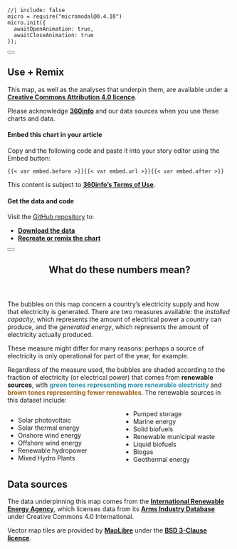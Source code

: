 <!-- initialise miromodal.js -->

```ojs
//| include: false
micro = require("micromodal@0.4.10")
micro.init({
  awaitOpenAnimation: true,
  awaitCloseAnimation: true
});
```

::::::: {#modal-useremix .modal .micromodal-slide aria-hidden="true"}
:::::: {.modal__overlay tabindex="-1" data-micromodal-close="true"}
::::: {.modal__container role="dialog" aria-modal="true" aria-labelledby="modal-useremix-title"}

<button class="modal__close" aria-label="Close modal" data-micromodal-close></button>

:::: {#modal-useremix-content}
## Use + Remix

This map, as well as the analyses that underpin them, are available under a [**Creative Commons Attribution 4.0 licence**](https://creativecommons.org/licenses/by/4.0).

Please acknowledge [**360info**](https://360info.org) and our data sources when you use these charts and data.

#### Embed this chart in your article

Copy and the following code and paste it into your story editor using the <i class="bi bi-code-square"></i> Embed button:

::: {.embedcode}
```
{{< var embed.before >}}{{< var embed.url >}}{{< var embed.after >}}
```
:::

This content is subject to [**360info's Terms of Use**](https://newshub.360info.org/page/terms).

#### Get the data and code

Visit the [GitHub repository](https://github.com/360-info/report-energy-transition/tree/main/data) to:

* [**Download the data**](https://github.com/360-info/report-energy-transition/tree/main/data)
* [**Recreate or remix the chart**](https://github.com/360-info/report-energy-transition)
::::

:::::
::::::
:::::::

<!-- notes dialog -->

::::::: {#modal-about .modal .micromodal-slide aria-hidden="true"}
:::::: {.modal__overlay tabindex="-1" data-micromodal-close="true"}
::::: {.modal__container role="dialog" aria-modal="true" aria-labelledby="modal-about-title"}

<button class="modal__close" aria-label="Close modal" data-micromodal-close></button>

<header>
## What do these numbers mean? {#modal-about-title}
</header>

:::: {#modal-about-content}

The bubbles on this map concern a country's electricity supply and how that electricity is generated. There are two measures available: the _installed capacity_, which represents the amount of electrical power a country can produce, and the _generated energy_, which represents the amount of electricity actually produced.

These measure might differ for many reasons: perhaps a source of electricity is only operational for part of the year, for example.

Regardless of the measure used, the bubbles are shaded according to the fraction of electricity (or electrical power) that comes from **renewable sources**, with [**green tones representing more renewable electricity**]{style="color: #3595ac;"} and [**brown tones representing fewer renewables**]{style="color: #a1661a"}. The renewable sources in this dataset include:

:::{style="column-count: 2;"}
* Solar photovoltaic
* Solar thermal energy
* Onshore wind energy
* Offshore wind energy
* Renewable hydropower
* Mixed Hydro Plants
* Pumped storage
* Marine energy
* Solid biofuels
* Renewable municipal waste
* Liquid biofuels
* Biogas
* Geothermal energy
:::

## Data sources

The data underpinning this map comes from the [**International Renewable Energy Agency**](https://www.irena.org), which licenses data from its [**Arms Industry Database**](https://www.sipri.org/databases/armsindustry) under Creative Commons 4.0 International.

Vector map tiles are provided by [**MapLibre**](https://github.com/maplibre/demotiles) under the [**BSD 3-Clause licence**](https://github.com/maplibre/demotiles/blob/gh-pages/LICENSE).
::::

:::::
::::::
:::::::
